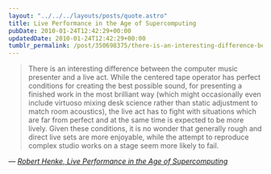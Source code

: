 ```yaml
---
layout: "../../../layouts/posts/quote.astro"
title: Live Performance in the Age of Supercomputing
pubDate: 2010-01-24T12:42:29+00:00
updatedDate: 2010-01-24T12:42:29+00:00
tumblr_permalink: /post/350698375/there-is-an-interesting-difference-between-the
---
```


> There is an interesting difference between the computer music presenter and a live act. While the centered tape operator has perfect conditions for creating the best possible sound, for presenting a finished work in the most brilliant way (which might occasionally even include virtuoso mixing desk science rather than static adjustment to match room acoustics), the live act has to fight with situations which are far from perfect and at the same time is expected to be more lively. Given these conditions, it is no wonder that generally rough and direct live sets are more enjoyable, while the attempt to reproduce complex studio works on a stage seem more likely to fail.

— <cite>[Robert Henke, _Live Performance in the Age of Supercomputing_](http://www.monolake.de/interviews/supercomputing.html)</cite>
